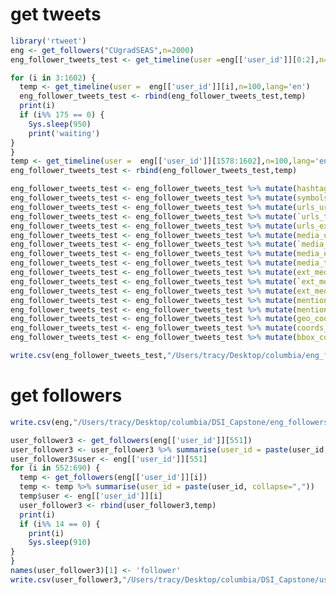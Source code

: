 # get tweets

```r
library('rtweet')
eng <- get_followers("CUgradSEAS",n=2000)
eng_follower_tweets_test <- get_timeline(user =eng[['user_id']][0:2],n=100,lang='en')

for (i in 3:1602) {
  temp <- get_timeline(user =  eng[['user_id']][i],n=100,lang='en')
  eng_follower_tweets_test <- rbind(eng_follower_tweets_test,temp)
  print(i)
  if (i%% 175 == 0) {
    Sys.sleep(950)
    print('waiting')
}
}
temp <- get_timeline(user =  eng[['user_id']][1578:1602],n=100,lang='en')
eng_follower_tweets_test <- rbind(eng_follower_tweets_test,temp)
```



```r
eng_follower_tweets_test <- eng_follower_tweets_test %>% mutate(hashtags = map_chr(hashtags, stringr::str_c, collapse = ','))
eng_follower_tweets_test <- eng_follower_tweets_test %>% mutate(symbols = map_chr(symbols, stringr::str_c, collapse = ','))
eng_follower_tweets_test <- eng_follower_tweets_test %>% mutate(urls_url = map_chr(urls_url, stringr::str_c, collapse = ','))
eng_follower_tweets_test <- eng_follower_tweets_test %>% mutate(`urls_t.co` = map_chr(`urls_t.co`, stringr::str_c, collapse = ','))
eng_follower_tweets_test <- eng_follower_tweets_test %>% mutate(urls_expanded_url = map_chr(urls_expanded_url, stringr::str_c, collapse = ','))
eng_follower_tweets_test <- eng_follower_tweets_test %>% mutate(media_url = map_chr(media_url, stringr::str_c, collapse = ','))
eng_follower_tweets_test <- eng_follower_tweets_test %>% mutate(`media_t.co` = map_chr(`media_t.co`, stringr::str_c, collapse = ','))
eng_follower_tweets_test <- eng_follower_tweets_test %>% mutate(media_expanded_url = map_chr(media_expanded_url, stringr::str_c, collapse = ','))
eng_follower_tweets_test <- eng_follower_tweets_test %>% mutate(media_type = map_chr(media_type, stringr::str_c, collapse = ','))
eng_follower_tweets_test <- eng_follower_tweets_test %>% mutate(ext_media_url = map_chr(ext_media_url, stringr::str_c, collapse = ','))
eng_follower_tweets_test <- eng_follower_tweets_test %>% mutate(`ext_media_t.co` = map_chr(`ext_media_t.co`, stringr::str_c, collapse = ','))
eng_follower_tweets_test <- eng_follower_tweets_test %>% mutate(ext_media_expanded_url = map_chr(ext_media_expanded_url, stringr::str_c, collapse = ','))
eng_follower_tweets_test <- eng_follower_tweets_test %>% mutate(mentions_user_id = map_chr(mentions_user_id, stringr::str_c, collapse = ','))
eng_follower_tweets_test <- eng_follower_tweets_test %>% mutate(mentions_screen_name = map_chr(mentions_screen_name, stringr::str_c, collapse = ','))
eng_follower_tweets_test <- eng_follower_tweets_test %>% mutate(geo_coords = map_chr(geo_coords, stringr::str_c, collapse = ','))
eng_follower_tweets_test <- eng_follower_tweets_test %>% mutate(coords_coords = map_chr(coords_coords, stringr::str_c, collapse = ','))
eng_follower_tweets_test <- eng_follower_tweets_test %>% mutate(bbox_coords = map_chr(bbox_coords, stringr::str_c, collapse = ','))

write.csv(eng_follower_tweets_test,"/Users/tracy/Desktop/columbia/eng_follower_tweets_test.csv", row.names = FALSE)
```

# get followers

```r
write.csv(eng,"/Users/tracy/Desktop/columbia/DSI_Capstone/eng_followers.csv", row.names = FALSE)
```

```r
user_follower3 <- get_followers(eng[['user_id']][551])
user_follower3 <- user_follower3 %>% summarise(user_id = paste(user_id, collapse=","))
user_follower3$user <- eng[['user_id']][551]
for (i in 552:690) {
  temp <- get_followers(eng[['user_id']][i])
  temp <- temp %>% summarise(user_id = paste(user_id, collapse=","))
  temp$user <- eng[['user_id']][i]
  user_follower3 <- rbind(user_follower3,temp)
  print(i)
  if (i%% 14 == 0) {
    print(i)
    Sys.sleep(910)
}
}
names(user_follower3)[1] <- 'follower'
write.csv(user_follower3,"/Users/tracy/Desktop/columbia/DSI_Capstone/user_follower3.csv", row.names = FALSE)
```


